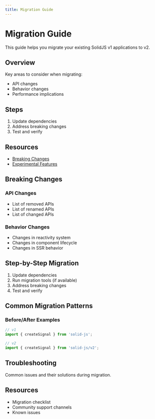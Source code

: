 ```yaml
---
title: Migration Guide
---
```


# Migration Guide

This guide helps you migrate your existing SolidJS v1 applications to v2.

## Overview

Key areas to consider when migrating:
- API changes
- Behavior changes
- Performance implications

## Steps

1. Update dependencies
2. Address breaking changes
3. Test and verify

## Resources

- [Breaking Changes](/breaking-changes)
- [Experimental Features](/experimental)

## Breaking Changes

### API Changes
- List of removed APIs
- List of renamed APIs
- List of changed APIs

### Behavior Changes
- Changes in reactivity system
- Changes in component lifecycle
- Changes in SSR behavior

## Step-by-Step Migration

1. Update dependencies
2. Run migration tools (if available)
3. Address breaking changes
4. Test and verify

## Common Migration Patterns

### Before/After Examples

```jsx
// v1
import { createSignal } from 'solid-js';

// v2
import { createSignal } from 'solid-js/v2';
```

## Troubleshooting

Common issues and their solutions during migration.

## Resources

- Migration checklist
- Community support channels
- Known issues 